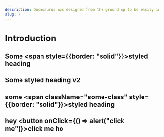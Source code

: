 ```yaml
---
description: Docusaurus was designed from the ground up to be easily installed and used to get your website up and running quickly.
slug: /
---
```


# Introduction

## Some <span style={{border: "solid"}}>styled</span> heading

## Some <span className="xyz">styled</span> heading v2

## some <span className="some-class" style={{border: "solid"}}>styled</span> <strong>heading</strong>

## hey <button onClick={() => alert("click me")}>click me </button> ho
